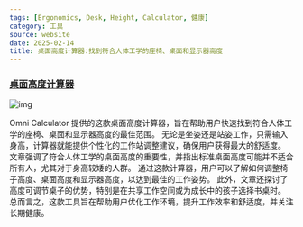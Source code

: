 ```yaml
---
tags: [Ergonomics, Desk, Height, Calculator, 健康]
category: 工具
source: website
date: 2025-02-14
title: 桌面高度计算器:找到符合人体工学的座椅、桌面和显示器高度
---
```


### [桌面高度计算器](https://www.omnicalculator.com/everyday-life/desk-height)

![img](https://img.mengpeng.tech/i/2025/02/14/67aed82f67d41.webp)

Omni Calculator 提供的这款桌面高度计算器，旨在帮助用户快速找到符合人体工学的座椅、桌面和显示器高度的最佳范围。  无论是坐姿还是站姿工作，只需输入身高，计算器就能提供个性化的工作站调整建议，确保用户获得最大的舒适度。  文章强调了符合人体工学的桌面高度的重要性，并指出标准桌面高度可能并不适合所有人，尤其对于身高较矮的人群。  通过这款计算器，用户可以了解如何调整椅子高度、桌面高度和显示器高度，以达到最佳的工作姿势。  此外，文章还探讨了高度可调节桌子的优势，特别是在共享工作空间或为成长中的孩子选择书桌时。  总而言之，这款工具旨在帮助用户优化工作环境，提升工作效率和舒适度，并关注长期健康。 